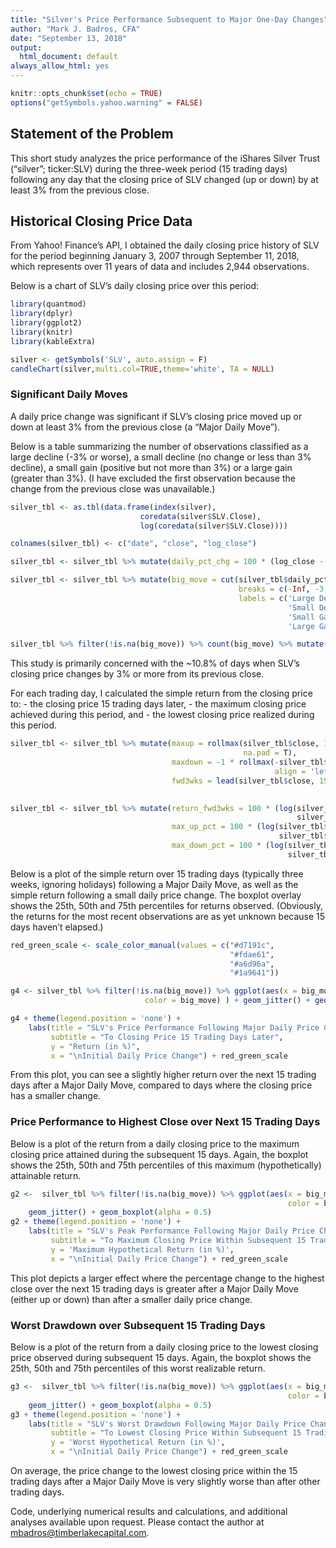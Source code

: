 ```yaml
---
title: "Silver's Price Performance Subsequent to Major One-Day Changes"
author: "Mark J. Badros, CFA"
date: "September 13, 2018"
output:
  html_document: default
always_allow_html: yes
---
```


```r
knitr::opts_chunk$set(echo = TRUE)
options("getSymbols.yahoo.warning" = FALSE)
```

## Statement of the Problem

This short study analyzes the price performance of the iShares Silver Trust ("silver"; ticker:SLV) during the three-week period (15 trading days) following any day that the closing price of SLV changed (up or down) by at least 3% from the previous close.

## Historical Closing Price Data

From Yahoo! Finance's API, I obtained the daily closing price history of SLV for the period beginning January 3, 2007 through September 11, 2018, which represents over 11 years of data and includes 2,944 observations.

Below is a chart of SLV's daily closing price over this period:

```r
library(quantmod)
library(dplyr)
library(ggplot2)
library(knitr)
library(kableExtra)

silver <- getSymbols('SLV', auto.assign = F)
candleChart(silver,multi.col=TRUE,theme='white', TA = NULL)
```

### Significant Daily Moves

A daily price change was significant if SLV's closing price moved up or down at least 3% from the previous close (a "Major Daily Move").

Below is a table summarizing the number of observations classified as a large decline (-3% or worse), a small decline (no change or less than 3% decline), a small gain (positive but not more than 3%) or a large gain (greater than 3%). (I have excluded the first observation because the change from the previous close was unavailable.)


```r
silver_tbl <- as.tbl(data.frame(index(silver),
                             coredata(silver$SLV.Close),
                             log(coredata(silver$SLV.Close))))

colnames(silver_tbl) <- c("date", "close", "log_close")

silver_tbl <- silver_tbl %>% mutate(daily_pct_chg = 100 * (log_close - Lag(log_close)))

silver_tbl <- silver_tbl %>% mutate(big_move = cut(silver_tbl$daily_pct_chg,
                                                   breaks = c(-Inf, -3, 0, 3, Inf),
                                                   labels = c('Large Decline',
                                                              'Small Decline',
                                                              'Small Gain',
                                                              'Large Gain')))

silver_tbl %>% filter(!is.na(big_move)) %>% count(big_move) %>% mutate(Percentage = round(100 * prop.table(n), 1)) %>% kable() %>% kable_styling(bootstrap_options = c("striped", "hover", "condensed"))

```

This study is primarily concerned with the ~10.8% of days when SLV's closing price changes by 3% or more from its previous close.

For each trading day, I calculated the simple return from the closing price to:
- the closing price 15 trading days later, 
- the maximum closing price achieved during this period, and
- the lowest closing price realized during this period.

```r

silver_tbl <- silver_tbl %>% mutate(maxup = rollmax(silver_tbl$close, 15, align = 'left',
                                                    na.pad = T),
                                    maxdown = -1 * rollmax(-silver_tbl$close, 15, 
                                                           align = 'left', na.pad = T),
                                    fwd3wks = lead(silver_tbl$close, 15) )
                              

silver_tbl <- silver_tbl %>% mutate(return_fwd3wks = 100 * (log(silver_tbl$fwd3wks) - 
                                                                silver_tbl$log_close),
                                    max_up_pct = 100 * (log(silver_tbl$maxup) -
                                                            silver_tbl$log_close), 
                                    max_down_pct = 100 * (log(silver_tbl$maxdown) -
                                                              silver_tbl$log_close) )

```

Below is a plot of the simple return over 15 trading days (typically three weeks, ignoring holidays) following a Major Daily Move, as well as the simple return following a small daily price change. The boxplot overlay shows the 25th, 50th and 75th percentiles for returns observed. (Obviously, the returns for the most recent observations are as yet unknown because 15 days haven't elapsed.)

``` r

red_green_scale <- scale_color_manual(values = c("#d7191c",
                                                 "#fdae61",
                                                 "#a6d96a",
                                                 "#1a9641"))

g4 <- silver_tbl %>% filter(!is.na(big_move)) %>% ggplot(aes(x = big_move, y = return_fwd3wks,
                              color = big_move) ) + geom_jitter() + geom_boxplot(alpha = 0.5)

g4 + theme(legend.position = 'none') + 
    labs(title = "SLV's Price Performance Following Major Daily Price Change",
         subtitle = "To Closing Price 15 Trading Days Later",
         y = "Return (in %)",
         x = "\nInitial Daily Price Change") + red_green_scale
```

From this plot, you can see a slightly higher return over the next 15 trading days after a Major Daily Move, compared to days where the closing price has a smaller change.

### Price Performance to Highest Close over Next 15 Trading Days

Below is a plot of the return from a daily closing price to the maximum closing price attained during the subsequent 15 days. Again, the boxplot shows the 25th, 50th and 75th percentiles of this maximum (hypothetically) attainable return.

```r
g2 <-  silver_tbl %>% filter(!is.na(big_move)) %>% ggplot(aes(x = big_move, y = max_up_pct,
                                                              color = big_move) ) +
    geom_jitter() + geom_boxplot(alpha = 0.5)
g2 + theme(legend.position = 'none') + 
    labs(title = "SLV's Peak Performance Following Major Daily Price Change",
         subtitle = "To Maximum Closing Price Within Subsequent 15 Trading Days",
         y = 'Maximum Hypothetical Return (in %)',
         x = "\nInitial Daily Price Change") + red_green_scale
```

This plot depicts a larger effect where the percentage change to the highest close over the next 15 trading days is greater after a Major Daily Move (either up or down) than after a smaller daily price change.

### Worst Drawdown over Subsequent 15 Trading Days

Below is a plot of the return from a daily closing price to the lowest closing price observed during subsequent 15 days. Again, the boxplot shows the 25th, 50th and 75th percentiles of this worst realizable return.


```r

g3 <-  silver_tbl %>% filter(!is.na(big_move)) %>% ggplot(aes(x = big_move, y = max_down_pct,
                                                              color = big_move) ) +
    geom_jitter() + geom_boxplot(alpha = 0.5)
g3 + theme(legend.position = 'none') + 
    labs(title = "SLV's Worst Drawdown Following Major Daily Price Change",
         subtitle = "To Lowest Closing Price Within Subsequent 15 Trading Days",
         y = 'Worst Hypothetical Return (in %)',
         x = "\nInitial Daily Price Change") + red_green_scale


```

On average, the price change to the lowest closing price within the 15 trading days after a Major Daily Move is very slightly worse than after other trading days.

Code, underlying numerical results and calculations, and additional analyses available upon request. Please contact the author at [mbadros@timberlakecapital.com](mailto:mbadros@gmail.com).
